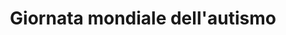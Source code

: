 ---
title: "Giornata mondiale dell'autismo"
description: "Istituita nel 2007 dall’Assemblea Generale delle Nazioni Unite, questa giornata richiama l’attenzione sui diritti e i bisogni delle persone con disturbi dello spettro autistico. Simboleggiata dal colore blu, è un invito a costruire una società più inclusiva, consapevole e priva di pregiudizi.
Nei Monti Lepini, questa ricorrenza può essere celebrata attraverso eventi di sensibilizzazione in natura, passeggiate inclusive nei boschi, laboratori creativi all’aperto e incontri con educatori e famiglie. Il contesto montano offre ambienti sereni, favorevoli a esperienze educative accessibili e attività che valorizzano la diversità e il benessere psicosociale.
"
---